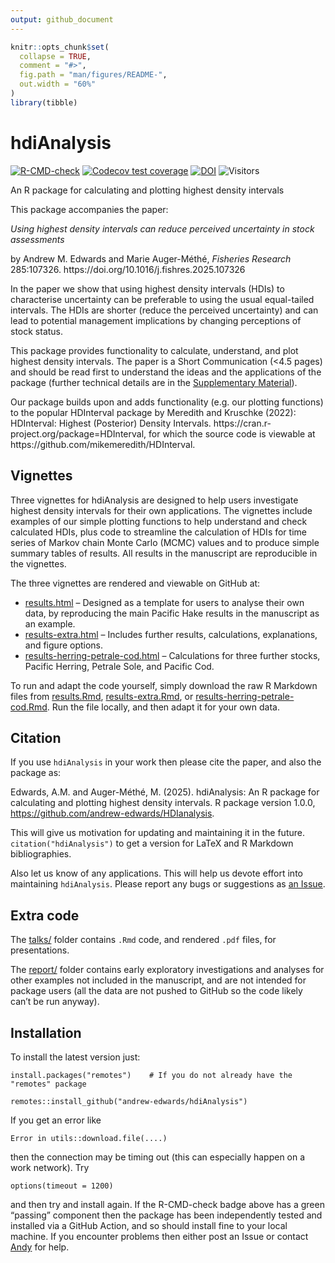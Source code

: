 ```yaml
---
output: github_document
---
```


<!-- README.md is generated from README.Rmd. Please edit that file.
Build with

# load_all()
rmarkdown::render("README.Rmd")

which builds the .html that can be viewed locally (but isn't pushed to GitHub;
GitHub uses README.md to make the page you see on GitHub). See pacea if want to
save figures.
-->

```r
knitr::opts_chunk$set(
  collapse = TRUE,
  comment = "#>",
  fig.path = "man/figures/README-",
  out.width = "60%"
)
library(tibble)
```

# hdiAnalysis

<!-- badges: start -->
[![R-CMD-check](https://github.com/andrew-edwards/hdiAnalysis/actions/workflows/R-CMD-check.yaml/badge.svg)](https://github.com/andrew-edwards/hdiAnalysis/actions/workflows/R-CMD-check.yaml)
[![Codecov test
coverage](https://codecov.io/gh/andrew-edwards/hdiAnalysis/branch/main/graph/badge.svg)](https://app.codecov.io/gh/andrew-edwards/hdiAnalysis?branch=main)
[![DOI](https://zenodo.org/badge/781686083.svg)](https://doi.org/10.5281/zenodo.14969069)
![Visitors](https://api.visitorbadge.io/api/visitors?path=https%3A%2F%2Fgithub.com%2Fandrew-edwards%2FhdiAnalysis&label=VISITORS&countColor=%23263759&style=flat&labelStyle=lower)
<!-- badges: end -->

An R package for calculating and plotting highest density intervals

This package accompanies the paper:

*Using highest density intervals can reduce perceived uncertainty in
  stock assessments*

by Andrew M. Edwards and Marie Auger-Méthé, *Fisheries Research*
285:107326. https://doi.org/10.1016/j.fishres.2025.107326

In the paper we show that using highest density
intervals (HDIs) to characterise uncertainty can be preferable to using the usual
equal-tailed intervals. The HDIs are shorter (reduce the perceived uncertainty) and can lead to
potential management implications by changing perceptions of stock status.

This package provides functionality to calculate, understand, and plot highest
density intervals. The paper is a Short Communication (<4.5 pages) and should be
read first to understand the ideas and the applications of the package (further
technical details are in the [Supplementary
Material](https://ars.els-cdn.com/content/image/1-s2.0-S0165783625000633-mmc1.pdf)).

Our package builds upon and adds functionality (e.g. our plotting functions) to the popular HDInterval package
by Meredith and Kruschke (2022): HDInterval: Highest (Posterior) Density Intervals.
https://cran.r-project.org/package=HDInterval, for which the source code is viewable at
https://github.com/mikemeredith/HDInterval.

## Vignettes

Three vignettes for hdiAnalysis are designed to help users investigate
highest density intervals for their own applications. The vignettes include
examples of our simple plotting functions to help understand and
check calculated HDIs, plus code to streamline the calculation of HDIs for time
series of Markov chain Monte Carlo (MCMC) values and to produce simple summary
tables of results. All results in the manuscript are reproducible in the vignettes.

The three vignettes  are rendered and viewable on GitHub at:

* [results.html](http://htmlpreview.github.io/?https://github.com/andrew-edwards/hdiAnalysis/blob/main/vignettes/results.html)
  -- Designed as a template for users to analyse their own data, by reproducing
  the main Pacific Hake results in the manuscript as an example.
* [results-extra.html](http://htmlpreview.github.io/?https://github.com/andrew-edwards/hdiAnalysis/blob/main/vignettes/results-extra.html)
  -- Includes further results, calculations, explanations, and figure options.
* [results-herring-petrale-cod.html](http://htmlpreview.github.io/?https://github.com/andrew-edwards/hdiAnalysis/blob/main/vignettes/results-herring-petrale-cod.html)
  -- Calculations for three further stocks, Pacific Herring, Petrale Sole, and Pacific Cod.

To run and adapt the code yourself, simply download the raw R Markdown files
from
[results.Rmd](https://github.com/andrew-edwards/hdiAnalysis/blob/main/vignettes/results.Rmd),
[results-extra.Rmd](https://github.com/andrew-edwards/hdiAnalysis/blob/main/vignettes/results-extra.Rmd),
or
[results-herring-petrale-cod.Rmd](https://github.com/andrew-edwards/hdiAnalysis/blob/main/vignettes/results-herring-petrale-cod.Rmd).
Run the file locally, and then adapt it for your own data.

## Citation

If you use `hdiAnalysis` in your work then please cite the paper, and also the
package as:

Edwards, A.M. and Auger-Méthé, M. (2025). hdiAnalysis: An R package for
  calculating and plotting highest density intervals. R package
  version 1.0.0, <https://github.com/andrew-edwards/HDIanalysis>.

This will give us motivation for updating and maintaining it in the future.
`citation("hdiAnalysis")` to get a version for LaTeX and R Markdown
bibliographies.
<!-- Although the DOI badge at the top of this page ends in ...805,
the ...804 DOI is preferable because that will not change with any future
updates to the GitHub tag. So ...804 seems simpler and more consistent to use -->
<!-- (thanks!). -->

Also let us know of any applications. This will help us devote effort into
maintaining `hdiAnalysis`. Please report any bugs or suggestions as [an Issue](https://github.com/andrew-edwards/hdiAnalysis/issues).

## Extra code

The [talks/](https://github.com/andrew-edwards/hdiAnalysis/tree/dev-andy/talks) folder contains `.Rmd` code, and rendered `.pdf` files, for
presentations.

The [report/](https://github.com/andrew-edwards/hdiAnalysis/tree/dev-andy/report) folder contains early exploratory investigations and analyses for
other examples not included in the manuscript, and are not intended for package
users (all the data are not pushed to GitHub so the code likely can't be run
anyway).

## Installation

To install the latest version just:

```
install.packages("remotes")    # If you do not already have the "remotes" package

remotes::install_github("andrew-edwards/hdiAnalysis")
```

If you get an error like
```
Error in utils::download.file(....)
```
then the connection may be timing out (this can especially happen on a work network). Try

```
options(timeout = 1200)
```
and then try and install again. If the R-CMD-check badge above has a green
"passing" component then the package has been independently tested and installed
via a GitHub Action, and so should install fine to your local machine. If you
encounter problems then either  post an Issue
or contact <a href="mailto:andrew.edwards@dfo-mpo.gc.ca">Andy</a> for help.
